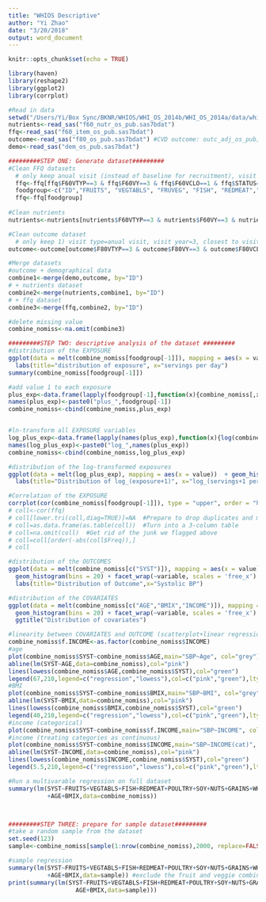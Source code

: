 ```yaml
---
title: "WHIOS Descriptive"
author: "Yi Zhao"
date: "3/20/2018"
output: word_document
---
```


```r
knitr::opts_chunk$set(echo = TRUE)
```

```r
library(haven)
library(reshape2)
library(ggplot2)
library(corrplot)

#Read in data
setwd("/Users/Yi/Box Sync/BKNR/WHIOS/WHI_OS_2014b/WHI_OS_2014a/data/whi/sas_data")
nutrients<-read_sas("f60_nutr_os_pub.sas7bdat")
ffq<-read_sas("f60_item_os_pub.sas7bdat")
outcome<-read_sas("f80_os_pub.sas7bdat") #CVD outcome: outc_adj_os_pub; physical measuremnet outcome: f80_os_pub
demo<-read_sas("dem_os_pub.sas7bdat")

#########STEP ONE: Generate dataset#########
#Clean FFQ datasets
  # only keep anual visit (instead of baseline for recruitment), visit year=3, closest to designed visit time, status=600 kcal <= Energy <= 5000 kcal
  ffq<-ffq[ffq$F60VTYP==3 & ffq$F60VY==3 & ffq$F60VCLO==1 & ffq$STATUS==3,] 
  foodgroup<-c("ID","FRUITS", "VEGTABLS", "FRUVEG", "FISH", "REDMEAT","POULTRY", "SOY", "NUTS","GRAINS","WHLGRNS", "MILKS","DAIRY","WINE","BEER", "LIQUOR", "POP","COFFEE") 
  ffq<-ffq[foodgroup]
  
#Clean nutrients
nutrients<-nutrients[nutrients$F60VTYP==3 & nutrients$F60VY==3 & nutrients$F60VCLO==1,]

#Clean outcome dataset
  # only keep 1) visit type=anual visit, visit year=3, closest to visit year
outcome<-outcome[outcome$F80VTYP==3 & outcome$F80VY==3 & outcome$F80VCLO==1,]

#Merge datasets
#outcome + demographical data
combine1<-merge(demo,outcome, by="ID")
# + nutrients dataset
combine2<-merge(nutrients,combine1, by="ID")
# + ffq dataset
combine3<-merge(ffq,combine2, by="ID")

#delete missing value
combine_nomiss<-na.omit(combine3)

#########STEP TWO: descriptive analysis of the dataset #########
#distribution of the EXPOSURE
ggplot(data = melt(combine_nomiss[foodgroup[-1]]), mapping = aes(x = value)) + geom_histogram(bins = 15) + facet_wrap(~variable, scales = 'free_x') + 
  labs(title="distribution of exposure", x="servings per day")
summary(combine_nomiss[foodgroup[-1]])

#add value 1 to each exposure
plus_exp<-data.frame(lapply(foodgroup[-1],function(x){combine_nomiss[,x]+1}))
names(plus_exp)<-paste0("plus_",foodgroup[-1])
combine_nomiss<-cbind(combine_nomiss,plus_exp)  


#ln-transform all EXPOSURE variables
log_plus_exp<-data.frame(lapply(names(plus_exp),function(x){log(combine_nomiss[,x])}))
names(log_plus_exp)<-paste0("log_",names(plus_exp))
combine_nomiss<-cbind(combine_nomiss,log_plus_exp) 

#distribution of the log-transformed exposures
ggplot(data = melt(log_plus_exp), mapping = aes(x = value))  + geom_histogram(bins = 15) + facet_wrap(~variable, scales = 'free_x')  + 
  labs(title="Distribution of log_(exposure+1)", x="log_(servings+1 per day)") 

#Correlation of the EXPOSURE
corrplot(cor(combine_nomiss[foodgroup[-1]]), type = "upper", order = "hclust", tl.col = "black", tl.srt = 45)
# coll<-cor(ffq)
# coll[lower.tri(coll,diag=TRUE)]=NA  #Prepare to drop duplicates and meaningless information
# coll=as.data.frame(as.table(coll))  #Turn into a 3-column table
# coll=na.omit(coll)  #Get rid of the junk we flagged above
# coll=coll[order(-abs(coll$Freq)),]
# coll

#distribution of the OUTCOMES 
ggplot(data = melt(combine_nomiss[c("SYST")]), mapping = aes(x = value)) + 
  geom_histogram(bins = 20) + facet_wrap(~variable, scales = 'free_x') + 
  labs(title="Distribution of Outcome",x="Systolic BP")

#distribution of the COVARIATES
ggplot(data = melt(combine_nomiss[c("AGE","BMIX","INCOME")]), mapping = aes(x = value)) + 
  geom_histogram(bins = 20) + facet_wrap(~variable, scales = 'free_x') + 
  ggtitle("Distribution of covariates")

#linearity between COVARIATES and OUTCOME (scatterplot+linear regression+lowess)---maybe do it in a loop
combine_nomiss$f.INCOME<-as.factor(combine_nomiss$INCOME)
#age
plot(combine_nomiss$SYST~combine_nomiss$AGE,main="SBP~Age", col="grey")
abline(lm(SYST~AGE,data=combine_nomiss),col="pink")
lines(lowess(combine_nomiss$AGE,combine_nomiss$SYST),col="green")
legend(67,210,legend=c("regression","lowess"),col=c("pink","green"),lty = c(1,1))
#BMI
plot(combine_nomiss$SYST~combine_nomiss$BMIX,main="SBP~BMI", col="grey")
abline(lm(SYST~BMIX,data=combine_nomiss),col="pink")
lines(lowess(combine_nomiss$BMIX,combine_nomiss$SYST),col="green")
legend(40,210,legend=c("regression","lowess"),col=c("pink","green"),lty = c(1,1))
#income (categorical)
plot(combine_nomiss$SYST~combine_nomiss$f.INCOME,main="SBP~INCOME", col="pink")
#income (treating categories as continuous)
plot(combine_nomiss$SYST~combine_nomiss$INCOME,main="SBP~INCOME(cat)", col="grey")
abline(lm(SYST~INCOME,data=combine_nomiss),col="pink")
lines(lowess(combine_nomiss$INCOME,combine_nomiss$SYST),col="green")
legend(5.5,210,legend=c("regression","lowess"),col=c("pink","green"),lty = c(1,1))

#Run a multivarable regression on full dataset
summary(lm(SYST~FRUITS+VEGTABLS+FISH+REDMEAT+POULTRY+SOY+NUTS+GRAINS+WHLGRNS+MILKS+DAIRY+WINE+BEER+LIQUOR+POP+COFFEE
           +AGE+BMIX,data=combine_nomiss))



#########STEP THREE: prepare for sample dataset#########
#take a random sample from the dataset
set.seed(123)
sample<-combine_nomiss[sample(1:nrow(combine_nomiss),2000, replace=FALSE), ]

#sample regression
summary(lm(SYST~FRUITS+VEGTABLS+FISH+REDMEAT+POULTRY+SOY+NUTS+GRAINS+WHLGRNS+MILKS+DAIRY+WINE+BEER+LIQUOR+POP+COFFEE
           +AGE+BMIX,data=sample)) #exclude the fruit and veggie combined group as high collinarity
print(summary(lm(SYST~FRUITS+VEGTABLS+FISH+REDMEAT+POULTRY+SOY+NUTS+GRAINS+WHLGRNS+MILKS+DAIRY+WINE+BEER+LIQUOR+POP+COFFEE +
                   AGE+BMIX,data=sample)))


```


